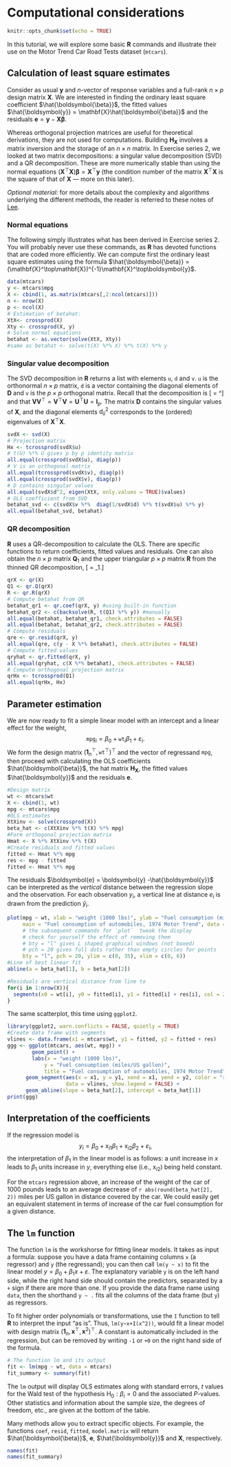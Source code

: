 # Computational considerations

```r
knitr::opts_chunk$set(echo = TRUE)
```
In this tutorial, we will explore some basic **R** commands and illustrate their use on the Motor Trend Car Road Tests dataset (`mtcars`).


## Calculation of least square estimates
Consider as usual $\boldsymbol{y}$ and $n$-vector of response variables and a full-rank $n \times p$ design matrix $\mathbf{X}$. We are interested in finding the ordinary least square coefficient $\hat{\boldsymbol{\beta}}$, the fitted values $\hat{\boldsymbol{y}} =  \mathbf{X}\hat{\boldsymbol{\beta}}$ and the residuals $\boldsymbol{e} = \boldsymbol{y} - \mathbf{X}\boldsymbol{\beta}$.

Whereas orthogonal projection matrices are useful for theoretical derivations, they are not used for computations. Building $\mathbf{H}_{\mathbf{X}}$ involves a matrix inversion and the storage of an $n \times n$ matrix. In Exercise series 2, we looked at two matrix decompositions: a singular value decomposition (SVD) and a QR decomposition. These are more numerically stable than using the normal equations $(\mathbf{X}^\top\mathbf{X})\boldsymbol{\beta} = \mathbf{X}^\top\boldsymbol{y}$ (the condition number of the matrix $\mathbf{X}^\top\mathbf{X}$ is the square of that of $\mathbf{X}$ --- more on this later). 


_Optional material_: for more details about the complexity and algorithms underlying the different methods, the reader is referred to these notes of [Lee](www.math.uchicago.edu/~may/REU2012/REUPapers/Lee.pdf). 

### Normal equations
The following simply illustrates what has been derived in Exercise series 2. You will probably never use these commands, as **R** has devoted functions that are coded more efficiently. 
We can compute first the ordinary least square estimates using the formula $\hat{\boldsymbol{\beta}} = (\mathbf{X}^\top\mathbf{X})^{-1}\mathbf{X}^\top\boldsymbol{y}$.

```r
data(mtcars)
y <- mtcars$mpg
X <- cbind(1, as.matrix(mtcars[,2:ncol(mtcars)]))
n <- nrow(X)
p <- ncol(X)
# Estimation of betahat:
XtX<- crossprod(X)
Xty <- crossprod(X, y)
# Solve normal equations
betahat <- as.vector(solve(XtX, Xty))
#same as betahat <- solve(t(X) %*% X) %*% t(X) %*% y
```

### Singular value decomposition 
The SVD decomposition in **R** returns a list with elements `u`, `d` and `v`. `u` is the orthonormal $n \times p$ matrix, `d` is a vector containing the diagonal elements of $\mathbf{D}$ and `v` is the $p \times p$ orthogonal matrix. Recall that the decomposition is 
\[\mathbf{X} = \mathbf{UDV}^\top\]
and that $\mathbf{VV}^\top= \mathbf{V}^\top\mathbf{V}=\mathbf{U}^\top\mathbf{U}=\mathbf{I}_p$. The matrix $\mathbf{D}$ contains the singular values of $\mathbf{X}$, and the diagonal elements $\mathrm{d}_{ii}^2$ corresponds to the (ordered) eigenvalues of $\mathbf{X}^\top\mathbf{X}$.

```r
svdX <- svd(X)
# Projection matrix
Hx <- tcrossprod(svdX$u)
# t(U) %*% U gives p by p identity matrix
all.equal(crossprod(svdX$u), diag(p))
# V is an orthogonal matrix
all.equal(tcrossprod(svdX$v), diag(p))
all.equal(crossprod(svdX$v), diag(p))
# D contains singular values
all.equal(svdX$d^2, eigen(XtX, only.values = TRUE)$values)
# OLS coefficient from SVD
betahat_svd <- c(svdX$v %*%  diag(1/svdX$d) %*% t(svdX$u) %*% y)
all.equal(betahat_svd, betahat)
```


### QR decomposition
**R** uses a QR-decomposition to calculate the OLS. There are specific functions to return coefficients, fitted values and residuals. One can also obtain the $n \times p$ matrix $\mathbf{Q}_1$ and the upper triangular $p \times p$ matrix $\mathbf{R}$ from the thinned QR decomposition, 
\[\mathbf{X} = \mathbf{Q}_1\mathbf{R}.\]

```r
qrX <- qr(X)
Q1 <- qr.Q(qrX)
R <- qr.R(qrX)
# Compute betahat from QR
betahat_qr1 <- qr.coef(qrX, y) #using built-in function
betahat_qr2 <- c(backsolve(R, t(Q1) %*% y)) #manually
all.equal(betahat, betahat_qr1, check.attributes = FALSE)
all.equal(betahat, betahat_qr2, check.attributes = FALSE)
# Compute residuals
qre <- qr.resid(qrX, y)
all.equal(qre, c(y - X %*% betahat), check.attributes = FALSE)
# Compute fitted values
qryhat <- qr.fitted(qrX, y)
all.equal(qryhat, c(X %*% betahat), check.attributes = FALSE)
# Compute orthogonal projection matrix
qrHx <- tcrossprod(Q1)
all.equal(qrHx, Hx)
```



## Parameter estimation

We are now ready to fit a simple linear model with an intercept and a linear effect for the weight,
$$ \texttt{mpg}_i = \beta_0 + \texttt{wt}_i\beta_1 +\varepsilon_i.$$
We form the design matrix $(\boldsymbol{1}_n^\top, \texttt{wt}^\top)^\top$ and the vector of regressand $\texttt{mpg}$, then proceed with calculating the OLS coefficients $\hat{\boldsymbol{\beta}}$, the hat matrix $\mathbf{H}_{\mathbf{X}}$, the fitted values $\hat{\boldsymbol{y}}$ and the residuals $\boldsymbol{e}$.

```r
#Design matrix
wt <- mtcars$wt
X <- cbind(1, wt)
mpg <- mtcars$mpg
#OLS estimates
XtXinv <- solve(crossprod(X))
beta_hat <- c(XtXinv %*% t(X) %*% mpg)
#Form orthogonal projection matrix
Hmat <- X %*% XtXinv %*% t(X)
#Create residuals and fitted values
fitted <- Hmat %*% mpg
res <- mpg - fitted
fitted <- Hmat %*% mpg
```

The residuals $\boldsymbol{e} = \boldsymbol{y} -\hat{\boldsymbol{y}}$ can be interpreted as the *vertical* distance between the regression slope and the observation. For each observation $y_i$, a vertical line at distance $e_i$ is drawn from the prediction $\hat{y}_i$. 

```r
plot(mpg ~ wt, xlab = "weight (1000 lbs)", ylab = "Fuel consumption (miles/US gallon)", 
     main = "Fuel consumption of automobiles, 1974 Motor Trend", data = mtcars,
     # the subsequent commands for `plot`  tweak the display
     # check for yourself the effect of removing them
     # bty = "l" gives L shaped graphical windows (not boxed)
     # pch = 20 gives full dots rather than empty circles for points
     bty = "l", pch = 20, ylim = c(0, 35), xlim = c(0, 6)) 
#Line of best linear fit
abline(a = beta_hat[1], b = beta_hat[2])

#Residuals are vertical distance from line to 
for(i in 1:nrow(X)){
  segments(x0 = wt[i], y0 = fitted[i], y1 = fitted[i] + res[i], col = 2)
}
```

The same scatterplot, this time using `ggplot2`.

```r
library(ggplot2, warn.conflicts = FALSE, quietly = TRUE)
#Create data frame with segments
vlines <- data.frame(x1 = mtcars$wt, y1 = fitted, y2 = fitted + res)
ggg <- ggplot(mtcars, aes(wt, mpg)) + 
        geom_point() + 
        labs(x = "weight (1000 lbs)", 
            y = "Fuel consumption (miles/US gallon)", 
            title = "Fuel consumption of automobiles, 1974 Motor Trend") +
      geom_segment(aes(x = x1, y = y1, xend = x1, yend = y2, color = "red"), 
                   data = vlines, show.legend = FALSE) + 
      geom_abline(slope = beta_hat[2], intercept = beta_hat[1])
print(ggg)
```

## Interpretation of the coefficients

If the regression model is 
$$y_i = \beta_0 + \mathrm{x}_{i1}\beta_1 + \mathrm{x}_{i2}\beta_2 + \varepsilon_i,$$ the interpretation of $\beta_1$ in the linear model is as follows: a unit increase in $x$ leads to $\beta_1$ units increase in $y$, everything else (i.e., $\mathrm{x}_{i2}$) being held constant. 

For the `mtcars` regression above, an increase of the weight of the car of 1000 pounds leads to an average decrease of `r abs(round(beta_hat[2], 2))` miles per US gallon in distance covered by the car. We could easily get an equivalent statement in terms of increase of the car fuel consumption for a given distance.

## The `lm` function 

The function `lm` is the workshorse for fitting linear models. It takes as input a formula: suppose you have a data frame containing columns `x` (a regressor) and `y` (the regressand); you can then call `lm(y ~ x)` to fit the linear model $y = \beta_0 + \beta_1x + \varepsilon$. The explanatory variable `y` is on the left hand side,
while the right hand side should contain the predictors, separated by a `+` sign if there are more than one.
If you provide the data frame name using `data`, then the shorthand `y ~ .` fits all the columns of the data frame  (but `y`) as regressors.

To fit higher order polynomials or transformations, use the `I` function to tell **R** to interpret the input "as is". 
Thus, `lm(y~x+I(x^2))`, would fit a linear model with design matrix $(\boldsymbol{1}_n, \mathbf{x}^\top, \mathbf{x}^2)^\top$. A constant is automatically included in the regression, but can be removed by writing `-1` or `+0` on the right hand side of the formula.

```r
# The function lm and its output
fit <- lm(mpg ~ wt, data = mtcars)
fit_summary <- summary(fit)
```

The `lm` output will display OLS estimates along with standard errors, $t$ values for the Wald test of the hypothesis $\mathrm{H}_0: \beta_i=0$ and the associated $P$-values. Other statistics and information about the sample size, the degrees of freedom, etc., are given at the bottom of the table.

Many methods allow you to extract specific objects. For example, the functions `coef`, `resid`, `fitted`, `model.matrix` will return $\hat{\boldsymbol{\beta}}$, $\boldsymbol{e}$, $\hat{\boldsymbol{y}}$ and $\mathbf{X}$, respectively.

```r
names(fit)
names(fit_summary)
```


